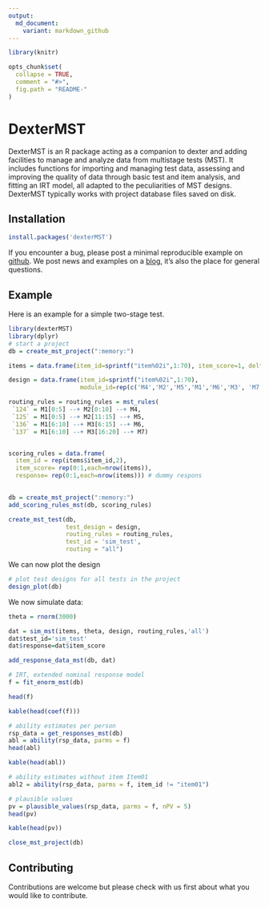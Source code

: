 ```yaml
---
output:
  md_document:
    variant: markdown_github
---
```


<!-- README.md is generated from README.Rmd. Please edit that file -->


```r
library(knitr)

opts_chunk$set(
  collapse = TRUE,
  comment = "#>",
  fig.path = "README-"
)
```


# DexterMST

DexterMST is an R package acting as a companion to dexter and adding facilities to manage and analyze data from  multistage tests (MST). It includes functions for importing and managing test data, assessing and improving the quality of data through basic test and item analysis, and fitting an IRT model, all adapted to the peculiarities of MST designs. DexterMST typically works with project database files saved on disk. 

## Installation

```r
install.packages('dexterMST')
```

If you encounter a bug, please post a minimal reproducible example on [github](https://github.com/jessekps/dexter/issues). We post news and examples on a [blog](https://dexterities.netlify.app/), it's also the place for general questions.

## Example

Here is an example for a simple two-stage test.
```r
library(dexterMST)
library(dplyr)
# start a project
db = create_mst_project(":memory:")

items = data.frame(item_id=sprintf("item%02i",1:70), item_score=1, delta=sort(runif(70,-1,1)))

design = data.frame(item_id=sprintf("item%02i",1:70),
                    module_id=rep(c('M4','M2','M5','M1','M6','M3', 'M7'),each=10))

routing_rules = routing_rules = mst_rules(
 `124` = M1[0:5] --+ M2[0:10] --+ M4, 
 `125` = M1[0:5] --+ M2[11:15] --+ M5,
 `136` = M1[6:10] --+ M3[6:15] --+ M6,
 `137` = M1[6:10] --+ M3[16:20] --+ M7)


scoring_rules = data.frame(
  item_id = rep(items$item_id,2), 
  item_score= rep(0:1,each=nrow(items)),
  response= rep(0:1,each=nrow(items))) # dummy respons
  

db = create_mst_project(":memory:")
add_scoring_rules_mst(db, scoring_rules)

create_mst_test(db,
                test_design = design,
                routing_rules = routing_rules,
                test_id = 'sim_test',
                routing = "all")
```

We can now plot the design

```r
# plot test designs for all tests in the project
design_plot(db)
```

We now simulate data:
```r
theta = rnorm(3000)

dat = sim_mst(items, theta, design, routing_rules,'all')
dat$test_id='sim_test'
dat$response=dat$item_score

add_response_data_mst(db, dat)
```


```r
# IRT, extended nominal response model
f = fit_enorm_mst(db)

head(f)
```

```r
kable(head(coef(f)))
```

```r
# ability estimates per person
rsp_data = get_responses_mst(db)
abl = ability(rsp_data, parms = f)
head(abl)
```

```r
kable(head(abl))
```

```r
# ability estimates without item Item01
abl2 = ability(rsp_data, parms = f, item_id != "item01")

# plausible values
pv = plausible_values(rsp_data, parms = f, nPV = 5)
head(pv)
```

```r
kable(head(pv))
```


```r
close_mst_project(db)
```
## Contributing

Contributions are welcome but please check with us first about what you would like to contribute.


